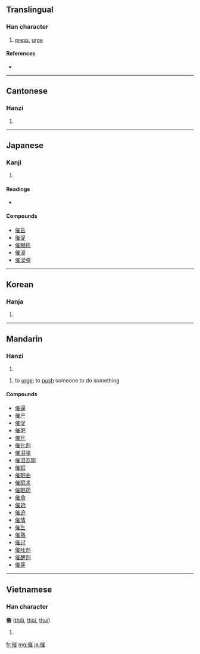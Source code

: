 ==Translingual==

===Han character===
{{Han char|rn=9|rad=人|as=11|sn=13|four=2221<sub>4</sub>|canj=人山人土 (OUOG)}}

# [[press]], [[urge]]

====References====
* {{Han ref|kx=0114.090|dkj=01005|dj=0242.170|hdz=10211.070|uh=50AC|ud=20652|bh=B6CA|bd=46794}}

----

==Cantonese==

===Hanzi===
{{yue-hanzi|jyut=|y=cheui1}}

# {{defn|Cantonese}}

----

==Japanese==

===Kanji===
{{ja-kanji|grade=c|rs=人11}}

# {{defn|Japanese}}

====Readings====
* {{ja-readings|on=[[さい]] (sai)|kun=[[もよおす]] (moyoosu), [[うながす]] (unagasu), [[もよおし]] (moyooshi)}}

====Compounds====
* [[催告]]
* [[催促]]
* [[催眠術]]
* [[催涙]]
* [[催涙弾]]

----

==Korean==

===Hanja===
{{ko-hanja|hangeul=최|rv=choe|mr=ch'oe}}

# {{defn|Korean}}

----

==Mandarin==

===Hanzi===
{{cmn-hanzi|pin=[[cuī]] ([[cui1]])|wg=ts'ui<sup>1</sup>}}

# {{defn|Mandarin}}

# to [[urge]]; to [[push]] someone to do something

====Compounds====
* [[催逼]]
* [[催产]]
* [[催促]]
* [[催肥]]
* [[催化]]
* [[催化剂]]
* [[催泪弹]]
* [[催泪瓦斯]]
* [[催眠]]
* [[催眠曲]]
* [[催眠术]]
* [[催眠药]]
* [[催命]]
* [[催奶]]
* [[催迫]]
* [[催情]]
* [[催生]]
* [[催熟]]
* [[催讨]]
* [[催吐剂]]
* [[催醒剂]]
* [[催芽]]

----

==Vietnamese==

===Han character===
'''催''' ([[thôi]], [[thòi]], [[thui]])

# {{defn|Vietnamese}}

[[fr:催]]
[[mg:催]]
[[ja:催]]